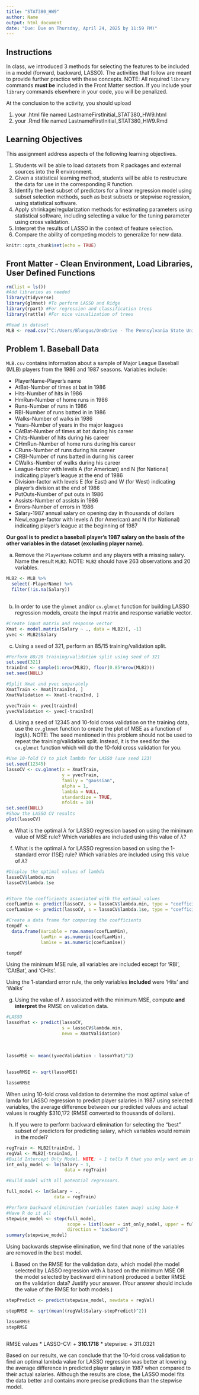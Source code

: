 ---
title: "STAT380_HW9"
author: Name
output: html_document
date: "Due: Due on Thursday, April 24, 2025 by 11:59 PM)"
---

## Instructions

In class, we introduced 3 methods for selecting the features to be included in a model (forward, backward, LASSO). The activities that follow are meant to provide further practice with these concepts. NOTE: All required `library` commands **must be** included in the Front Matter section. If you include your `library` commands elsewhere in your code, you will be penalized.

At the conclusion to the activity, you should upload

1.  your .html file named LastnameFirstInitial_STAT380_HW9.html
2.  your .Rmd file named LastnameFirstInitial_STAT380_HW9.Rmd

## Learning Objectives
This assignment address aspects of the following learning objectives.

1. Students will be able to load datasets from R packages and external sources into the R environment.
2. Given a statistical learning method, students will be able to restructure the data for use in the corresponding R function.
3.	Identify the best subset of predictors for a linear regression model using subset selection methods, such as best subsets or stepwise regression, using statistical software.
4. Apply shrinkage/regularization methods for estimating parameters using statistical software, including selecting a value for the tuning parameter using cross validation.
5. Interpret the results of LASSO in the context of feature selection.
6. Compare the ability of competing models to generalize for new data.


```{r setup, include=FALSE}
knitr::opts_chunk$set(echo = TRUE)
```

## Front Matter - Clean Environment, Load Libraries, User Defined Functions

```{r}
rm(list = ls())
#Add libraries as needed
library(tidyverse)
library(glmnet) #To perform LASSO and Ridge
library(rpart) #For regression and classification trees
library(rattle) #For nice visualization of trees

#Read in dataset
MLB <- read.csv("C:/Users/Blungus/OneDrive - The Pennsylvania State University/2024-25/Spring Sem/Stat 380/Test CSV files/MLB.csv")
```


## Problem 1. Baseball Data 

`MLB.csv` contains information about a sample of Major League Baseball (MLB) players from the 1986 and 1987 seasons. Variables include:

* PlayerName-Player’s name
* AtBat-Number of times at bat in 1986
* Hits-Number of hits in 1986
* HmRun-Number of home runs in 1986
* Runs-Number of runs in 1986
* RBI-Number of runs batted in in 1986
* Walks-Number of walks in 1986
* Years-Number of years in the major leagues
* CAtBat-Number of times at bat during his career
* Chits-Number of hits during his career
* CHmRun-Number of home runs during his career
* CRuns-Number of runs during his career
* CRBI-Number of runs batted in during his career
* CWalks-Number of walks during his career
* League-factor with levels A (for American) and N (for National) indicating player's league at the end of 1986
* Division-factor with levels E (for East) and W (for West) indicating player's division at the end of 1986
* PutOuts-Number of put outs in 1986
* Assists-Number of assists in 1986
* Errors-Number of errors in 1986
* Salary-1987 annual salary on opening day in thousands of dollars
* NewLeague-factor with levels A (for American) and N (for National) indicating player's league at the beginning of 1987

**Our goal is to predict a baseball player’s 1987 salary on the basis of the other variables in the dataset (excluding player name).**

a. Remove the `PlayerName` column and any players with a missing salary. Name the result `MLB2`. NOTE: `MLB2` should have 263 observations and 20 variables.
```{r}
MLB2 <- MLB %>%
  select(-PlayerName) %>%
  filter(!is.na(Salary))
  


```


b. In order to use the `glmnet` and/or `cv.glmnet` function for building LASSO regression models, create the input matrix and response variable vector. 

```{r}
#Create input matrix and response vector
Xmat <- model.matrix(Salary ~ ., data = MLB2)[, -1]
yvec <- MLB2$Salary


```


c. Using a seed of 321, perform an 85/15 training/validation split.
```{r}
#Perform 80/20 training/validation split using seed of 321
set.seed(321)
trainInd <- sample(1:nrow(MLB2), floor(0.85*nrow(MLB2)))
set.seed(NULL)

#Split Xmat and yvec separately
XmatTrain <- Xmat[trainInd, ]
XmatValidation <- Xmat[-trainInd, ]

yvecTrain <- yvec[trainInd]
yvecValidation <- yvec[-trainInd]

```




d. Using a seed of 12345 and 10-fold cross validation on the training data, use the `cv.glmnet` function to create the plot of MSE as a function of $log(\lambda)$. NOTE: The seed mentioned in this problem should not be used to repeat the training/validation split. Instead, it is the seed for the `cv.glmnet` function which will do the 10-fold cross validation for you.

```{r}
#Use 10-fold CV to pick lambda for LASSO (use seed 123)
set.seed(12345)
lassoCV <- cv.glmnet(x = XmatTrain,
                     y = yvecTrain,
                     family = "gaussian",
                     alpha = 1,
                     lambda = NULL,
                     standardize = TRUE,
                     nfolds = 10)
set.seed(NULL)
#Show the LASSO CV results
plot(lassoCV)

```



e. What is the optimal $\lambda$ for LASSO regression based on using the minimum value of MSE rule? Which variables are included using this value of $\lambda$? 

f. What is the optimal $\lambda$ for LASSO regression based on using the 1-standard error (1SE) rule? Which variables are included using this value of $\lambda$? 

```{r}
#Display the optimal values of lambda
lassoCV$lambda.min
lassoCV$lambda.1se


#Store the coefficients associated with the optimal values
coefLamMin <- predict(lassoCV, s = lassoCV$lambda.min, type = "coefficients")
coefLam1se <- predict(lassoCV, s = lassoCV$lambda.1se, type = "coefficients")

#Create a data frame for comparing the coefficients
tempdf <- 
  data.frame(Variable = row.names(coefLamMin), 
             lamMin = as.numeric(coefLamMin), 
             lam1se = as.numeric(coefLam1se))

tempdf
```

Using the minimum MSE rule, all variables are included except for 'RBI', 'CAtBat', and 'CHits'.

Using the 1-standard error rule, the only variables **included** were 'Hits' and 'Walks'




g. Using the value of $\lambda$ associated with the minimum MSE, compute **and interpret** the RMSE on validation data.

```{r}
#LASSO
lassoYhat <- predict(lassoCV,
                     s = lassoCV$lambda.min,
                     newx = XmatValidation)
  
  
  
lassoMSE <- mean((yvecValidation - lassoYhat)^2)
  
  
lassoRMSE <- sqrt(lassoMSE)

lassoRMSE
```

When using 10-fold cross validation to determine the most optimal value of lamda for LASSO regression to predict player salaries in 1987 using selected variables, the average difference between our predicted values and actual values is roughly $310,172 (RMSE converted to thousands of dollars).


h. If you were to perform backward elimination for selecting the "best" subset of predictors for predicting salary, which variables would remain in the model?

```{r}

regTrain <- MLB2[trainInd, ]
regVal <- MLB2[-trainInd, ]
#Build Intercept Only Model. NOTE: ~ 1 tells R that you only want an intercept
int_only_model <- lm(Salary ~ 1, 
                      data = regTrain)

#Build model with all potential regressors. 

full_model <- lm(Salary ~ ., 
                  data = regTrain)

#Perform backward elimination (variables taken away) using base-R
#Have R do it all
stepwise_model <- step(full_model, 
                       scope = list(lower = int_only_model, upper = full_model), 
                       direction = "backward")
summary(stepwise_model)
```

Using backwards stepwise elimination, we find that none of the variables are removed in the best model.

i. Based on the RMSE for the validation data, which model (the model selected by LASSO regression with $\lambda$ based on the minimum MSE OR the model selected by backward elimination) produced a better RMSE on the validation data? Justify your answer. (Your answer should include the value of the RMSE for both models.)

```{r}


stepPredict <- predict(stepwise_model, newdata = regVal)

stepRMSE <- sqrt(mean((regVal$Salary-stepPredict)^2))

lassoRMSE
stepRMSE



```

RMSE values 
* LASSO-CV:
  + **310.1718**
* stepwise:
  + 311.0321

Based on our results, we can conclude that the 10-fold cross validation to find an optimal lambda value for LASSO regression was better at lowering the average difference in predicted player salary in 1987 when compared to their actual salaries. Although the results are close, the LASSO model fits the data better and contains more precise predictions than the stepwise model.
